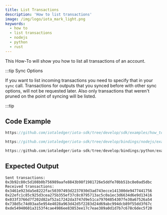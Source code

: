 ```yaml
---
title: List Transactions
description: 'How to list transactions'
image: /img/logo/iota_mark_light.png
keywords:
  - how to
  - list transactions
  - nodejs
  - python
  - rust
---
```



This How-To will show you how to list all transactions of an account.

:::tip Sync Options

If you want to list incoming transactions you need to specify that in your `sync` call.
Transactions for outputs that you synced before with other sync options, will not be requested later.
Also only transactions that weren't pruned on the point of syncing will be listed.

:::tip

## Code Example

<Tabs groupId="language">
<TabItem value="rust" label="Rust">

```rust reference
https://github.com/iotaledger/iota-sdk/tree/develop/sdk/examples/how_tos/accounts_and_addresses/list_transactions.rs
```

</TabItem>
<TabItem value="nodejs" label="Nodejs">

```typescript reference
https://github.com/iotaledger/iota-sdk/tree/develop/bindings/nodejs/examples/how_tos/accounts_and_addresses/list-transactions.ts
```

</TabItem>
<TabItem value="python" label="Python">

```python reference
https://github.com/iotaledger/iota-sdk/tree/develop/bindings/python/examples/how_tos/accounts_and_addresses/list_transactions.py
```

</TabItem>
</Tabs>

## Expected Output

```plaintext
Sent transactions:
0x3b92c80c5d108b0b756989aafe8843b98f1981726e5ddfe70bb51bc8e0ad5dbc
Received transactions:
0x3461e923da5e8222fac50397493d2237030d3ad743ecce141300de9477441756
0x22efc1c85c925d3cea275b355ef37c8c0795713ac5c0a1ec3d6634d6e9d13416
0x033f3766d7f202d82af52a17242da3747d9e51ca79704854307fe30a67526a54
0x738d5c74d03aa5e954e4028a963d42d5f2283d24d69abc994dcb89f55dd3f67c
0xde54940601a3153f4cae4986ee83853ee17c7eae389a0d1d7b7c678c6dec5f20
```

